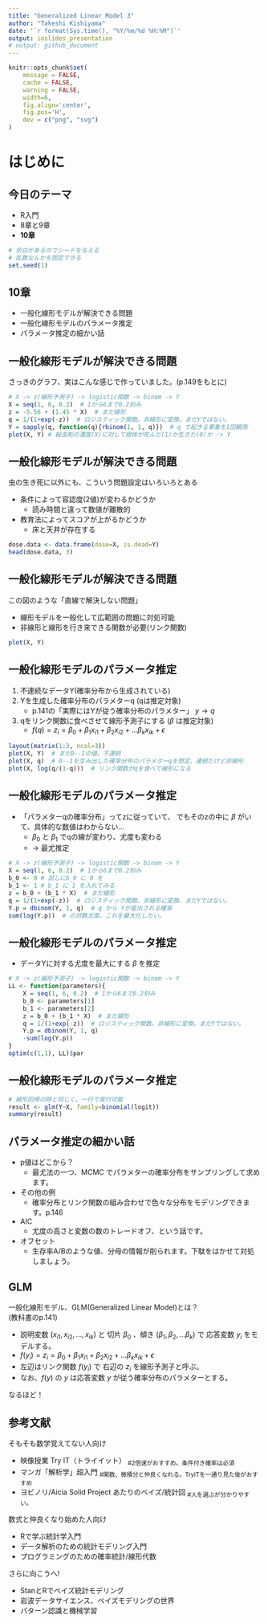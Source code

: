 ```yaml
---
title: "Generalized Linear Model 3"
author: "Takeshi Kishiyama"
date: '`r format(Sys.time(), "%Y/%m/%d %H:%M")`'
output: ioslides_presentation
# output: github_document
---
```


```r
knitr::opts_chunk$set(
    message = FALSE,
    cache = FALSE,
    warning = FALSE,
    width=6,
    fig.align='center',
    fig.pos='H',
    dev = c("png", "svg")
)
```

# はじめに

## 今日のテーマ

* R入門
* 8章と9章
* **10章**

```r
# 余白があるのでシードを与える
# 乱数なんかを固定できる
set.seed(1)
```
    
## 10章

* 一般化線形モデルが解決できる問題
* 一般化線形モデルのパラメータ推定
* パラメータ推定の細かい話

## 一般化線形モデルが解決できる問題
    
さっきのグラフ、実はこんな感じで作っていました。(p.149をもとに)

```r
# X -> z(線形予測子) -> logistic関数 -> binom -> Y
X = seq(1, 6, 0.2)  # 1から6まで0.2刻み
z = -5.56 + (1.45 * X)  # まだ線形
q = 1/(1+exp(-z))  # ロジスティック関数。非線形に変換。まだYではない。
Y = sapply(q, function(q){rbinom(1, 1, q)})  # q で起きる事象を1回観測
plot(X, Y) # 殺虫剤の濃度(X)に対して個体が死んだ(1)か生きた(0)か -> Y
```
    
## 一般化線形モデルが解決できる問題

虫の生き死に以外にも、こういう問題設定はいろいろとある

* 条件によって容認度(2値)が変わるかどうか
    * 読み時間と違って数値が離散的
* 教育法によってスコアが上がるかどうか
    * 床と天井が存在する

```r
dose.data <- data.frame(dose=X, is.dead=Y)
head(dose.data, 3)
```

## 一般化線形モデルが解決できる問題

この図のような「直線で解決しない問題」

* 線形モデルを一般化して広範囲の問題に対処可能
* 非線形と線形を行き来できる関数が必要(リンク関数)

```r
plot(X, Y)
```

## 一般化線形モデルのパラメータ推定 {.smaller}

1. 不連続なデータY(確率分布から生成されている)
1. Yを生成した確率分布のパラメターq (qは推定対象)
    * p.141の「実際にはYが従う確率分布のパラメター」 $y \to q$
1. qをリンク関数に食べさせて線形予測子にする ($\beta$ は推定対象)
    * $f(q) = z_i =\beta_0 + \beta_1x_{i1} + \beta_2x_{i2} + ... \beta_kx_{ik} + \epsilon$

```r
layout(matrix(1:3, ncol=3)) 
plot(X, Y)  # まだ0--1の値。不連続
plot(X, q)  # 0--1を生み出した確率分布のパラメターqを想定。連続だけど非線形
plot(X, log(q/(1-q)))  # リンク関数がqを食べて線形になる
```

## 一般化線形モデルのパラメータ推定

* 「パラメターqの確率分布」ってzに従っていて、
  でもそのzの中に $\beta$ がいて、具体的な数値はわからない...
    * $\beta_0$ と $\beta_1$ でqの線が変わり、尤度も変わる
    * $\to$ 最尤推定

```r
# X -> z(線形予測子) -> logistic関数 -> binom -> Y
X = seq(1, 6, 0.2)  # 1から6まで0.2刻み
b_0 <- 0 # 試しにb_0 に 0 を
b_1 <- 1 # b_1 に 1 を入れてみる
z = b_0 + (b_1 * X)  # まだ線形
q = 1/(1+exp(-z))  # ロジスティック関数。非線形に変換。まだYではない。
Y.p = dbinom(Y, 1, q)  # q から Yが産出される確率
sum(log(Y.p))  # の対数尤度。これを最大化したい。
```

## 一般化線形モデルのパラメータ推定

* データYに対する尤度を最大にする $\beta$ を推定

```r
# X -> z(線形予測子) -> logistic関数 -> binom -> Y
LL <- function(parameters){
    X = seq(1, 6, 0.2)  # 1から6まで0.2刻み
    b_0 <- parameters[1]
    b_1 <- parameters[2]
    z = b_0 + (b_1 * X)  # まだ線形
    q = 1/(1+exp(-z))  # ロジスティック関数。非線形に変換。まだYではない。
    Y.p = dbinom(Y, 1, q)
    -sum(log(Y.p))
}
optim(c(1,1), LL)$par
```

## 一般化線形モデルのパラメータ推定 {.smaller}

```r
# 線形回帰の時と同じく、一行で実行可能
result <- glm(Y~X, family=binomial(logit))
summary(result)
```

## パラメータ推定の細かい話

* p値はどこから？
    * 最尤法の一つ、MCMC でパラメターの確率分布をサンプリングして求めます。
* その他の例
    * 確率分布とリンク関数の組み合わせで色々な分布をモデリングできます。p.146
* AIC
    * 尤度の高さと変数の数のトレードオフ、という話です。
* オフセット
    * 生存率A/Bのような値、分母の情報が削られます。下駄をはかせて対処しましょう。
    
## GLM

一般化線形モデル、GLM(Generalized Linear Model)とは？ <br>
(教科書のp.141)

* 説明変数 $(x_{i1}, x_{i2}, ..., x_{ik})$ と
  切片 $\beta_0$ 、傾き ($\beta_1, \beta_2, ... \beta_k$) で
  応答変数 $y_i$ をモデルする。
* $f(y_i) = z_i =\beta_0 + \beta_1x_{i1} + \beta_2x_{i2} + ... \beta_kx_{ik} + \epsilon$
* 左辺はリンク関数 $f(y_i)$ で 右辺の $z_i$ を線形予測子と呼ぶ。
* なお、$f(y)$ の $y$ は応答変数 $y$ が従う確率分布のパラメターとする。

なるほど！

## 参考文献 {.smaller}

そもそも数学覚えてない人向け

* 映像授業 Try IT（トライイット） ~#2倍速がおすすめ。条件付き確率は必須~
* マンガ「解析学」超入門  ~#関数、微積分と仲良くなれる。TryITを一通り見た後がおすすめ~
* ヨビノリ/Aicia Solid Project あたりのベイズ/統計回  ~#人を選ぶが分かりやすい。~
    
数式と仲良くなり始めた人向け

* Rで学ぶ統計学入門
* データ解析のための統計モデリング入門
* プログラミングのための確率統計/線形代数

さらに向こうへ!

* StanとRでベイズ統計モデリング
* 岩波データサイエンス、ベイズモデリングの世界
* パターン認識と機械学習

